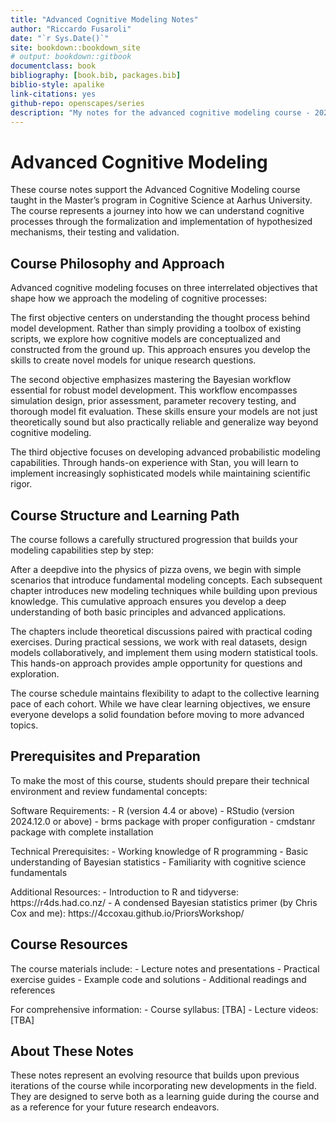```yaml
--- 
title: "Advanced Cognitive Modeling Notes"
author: "Riccardo Fusaroli"
date: "`r Sys.Date()`"
site: bookdown::bookdown_site
# output: bookdown::gitbook
documentclass: book
bibliography: [book.bib, packages.bib]
biblio-style: apalike
link-citations: yes
github-repo: openscapes/series
description: "My notes for the advanced cognitive modeling course - 2025"
---
```


# Advanced Cognitive Modeling 

These course notes support the Advanced Cognitive Modeling course taught in the Master's program in Cognitive Science at Aarhus University. The course represents a journey into how we can understand cognitive processes through the formalization and implementation of hypothesized mechanisms, their testing and validation.

## Course Philosophy and Approach

Advanced cognitive modeling focuses on three interrelated objectives that shape how we approach the modeling of cognitive processes:

The first objective centers on understanding the thought process behind model development. Rather than simply providing a toolbox of existing scripts, we explore how cognitive models are conceptualized and constructed from the ground up. This approach ensures you develop the skills to create novel models for unique research questions.

The second objective emphasizes mastering the Bayesian workflow essential for robust model development. This workflow encompasses simulation design, prior assessment, parameter recovery testing, and thorough model fit evaluation. These skills ensure your models are not just theoretically sound but also practically reliable and generalize way beyond cognitive modeling.

The third objective focuses on developing advanced probabilistic modeling capabilities. Through hands-on experience with Stan, you will learn to implement increasingly sophisticated models while maintaining scientific rigor.

## Course Structure and Learning Path

The course follows a carefully structured progression that builds your modeling capabilities step by step:

After a deepdive into the physics of pizza ovens, we begin with simple scenarios that introduce fundamental modeling concepts. Each subsequent chapter introduces new modeling techniques while building upon previous knowledge. This cumulative approach ensures you develop a deep understanding of both basic principles and advanced applications.

The chapters include theoretical discussions paired with practical coding exercises. During practical sessions, we work with real datasets, design models collaboratively, and implement them using modern statistical tools. This hands-on approach provides ample opportunity for questions and exploration.

The course schedule maintains flexibility to adapt to the collective learning pace of each cohort. While we have clear learning objectives, we ensure everyone develops a solid foundation before moving to more advanced topics.

## Prerequisites and Preparation

To make the most of this course, students should prepare their technical environment and review fundamental concepts:

Software Requirements:
- R (version 4.4 or above)
- RStudio (version 2024.12.0 or above)
- brms package with proper configuration
- cmdstanr package with complete installation

Technical Prerequisites:
- Working knowledge of R programming
- Basic understanding of Bayesian statistics
- Familiarity with cognitive science fundamentals

Additional Resources:
- Introduction to R and tidyverse: https://r4ds.had.co.nz/
- A condensed Bayesian statistics primer (by Chris Cox and me): https://4ccoxau.github.io/PriorsWorkshop/

## Course Resources

The course materials include:
- Lecture notes and presentations
- Practical exercise guides
- Example code and solutions
- Additional readings and references

For comprehensive information:
- Course syllabus: [TBA]
- Lecture videos: [TBA]

## About These Notes

These notes represent an evolving resource that builds upon previous iterations of the course while incorporating new developments in the field. They are designed to serve both as a learning guide during the course and as a reference for your future research endeavors.
